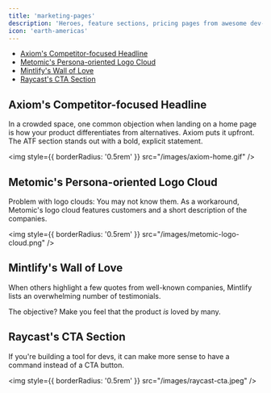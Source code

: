 ```yaml
---
title: 'marketing-pages'
description: 'Heroes, feature sections, pricing pages from awesome dev-first products'
icon: 'earth-americas'
---
```


- [Axiom's Competitor-focused Headline](#axioms-competitor-focused-headline)
- [Metomic's Persona-oriented Logo Cloud](#metomics-persona-oriented-logo-cloud)
- [Mintlify's Wall of Love](#mintlifys-wall-of-love)
- [Raycast's CTA Section](#raycasts-cta-section)

## Axiom's Competitor-focused Headline

In a crowded space, one common objection when landing on a home page is how your product differentiates from alternatives. Axiom puts it upfront. The ATF section stands out with a bold, explicit statement.

<img
  style={{ borderRadius: '0.5rem' }}
  src="/images/axiom-home.gif"
/>

## Metomic's Persona-oriented Logo Cloud

Problem with logo clouds: You may not know them. As a workaround, Metomic's logo cloud features customers and a short description of the companies.

<img
  style={{ borderRadius: '0.5rem' }}
  src="/images/metomic-logo-cloud.png"
/>

## Mintlify's Wall of Love

When others highlight a few quotes from well-known companies, Mintlify lists an overwhelming number of testimonials.

The objective? Make you feel that the product _is_ loved by many.

## Raycast's CTA Section

If you're building a tool for devs, it can make more sense to have a command instead of a CTA button.

<img
  style={{ borderRadius: '0.5rem' }}
  src="/images/raycast-cta.jpeg"
/>
